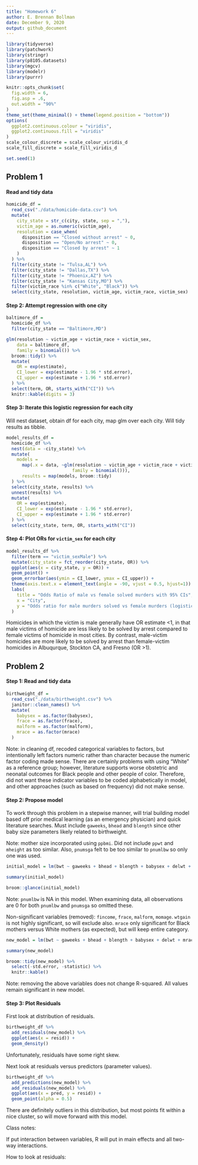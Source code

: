 ```yaml
---
title: "Homework 6"
author: E. Brennan Bollman
date: December 9, 2020
output: github_document
---
```


```r
library(tidyverse)
library(patchwork)
library(stringr)
library(p8105.datasets)
library(mgcv)
library(modelr)
library(purrr)

knitr::opts_chunk$set(
  fig.width = 6,
  fig.asp = .6,
  out.width = "90%"
)
theme_set(theme_minimal() + theme(legend.position = "bottom"))
options(
  ggplot2.continuous.colour = "viridis",
  ggplot2.continuous.fill = "viridis"
)
scale_colour_discrete = scale_colour_viridis_d
scale_fill_discrete = scale_fill_viridis_d

set.seed(1)
```

## Problem 1

#### Read and tidy data

```r
homicide_df = 
  read_csv("./data/homicide-data.csv") %>% 
  mutate(
    city_state = str_c(city, state, sep = ","),
    victim_age = as.numeric(victim_age),
    resolution = case_when(
      disposition == "Closed without arrest" ~ 0,
      disposition == "Open/No arrest" ~ 0,
      disposition == "Closed by arrest" ~ 1
    )
  ) %>% 
  filter(city_state != "Tulsa,AL") %>% 
  filter(city_state != "Dallas,TX") %>% 
  filter(city_state != "Phoenix,AZ") %>% 
  filter(city_state != "Kansas City,MO") %>%
  filter(victim_race %in% c("White", "Black")) %>% 
  select(city_state, resolution, victim_age, victim_race, victim_sex)
```

#### Step 2: Attempt regression with one city

```r
baltimore_df = 
  homicide_df %>% 
  filter(city_state == "Baltimore,MD")

glm(resolution ~ victim_age + victim_race + victim_sex,
    data = baltimore_df,
    family = binomial()) %>% 
  broom::tidy() %>% 
  mutate(
    OR = exp(estimate),
    CI_lower = exp(estimate - 1.96 * std.error),
    CI_upper = exp(estimate + 1.96 * std.error)
  ) %>% 
  select(term, OR, starts_with("CI")) %>% 
  knitr::kable(digits = 3)
```

#### Step 3: Iterate this logistic regression for each city

Will nest dataset, obtain df for each city, map glm over each city. Will tidy results as tibble.

```r
model_results_df = 
  homicide_df %>% 
  nest(data = -city_state) %>% 
  mutate(
    models = 
      map(.x = data, ~glm(resolution ~ victim_age + victim_race + victim_sex, data = .x,
                         family = binomial())),
      results = map(models, broom::tidy)
  ) %>% 
  select(city_state, results) %>% 
  unnest(results) %>% 
  mutate(
    OR = exp(estimate),
    CI_lower = exp(estimate - 1.96 * std.error),
    CI_upper = exp(estimate + 1.96 * std.error)
  ) %>% 
  select(city_state, term, OR, starts_with("CI"))
```

#### Step 4: Plot ORs for `victim_sex` for each city

```r
model_results_df %>%
  filter(term == "victim_sexMale") %>% 
  mutate(city_state = fct_reorder(city_state, OR)) %>% 
  ggplot(aes(x = city_state, y = OR)) + 
  geom_point() + 
  geom_errorbar(aes(ymin = CI_lower, ymax = CI_upper)) + 
  theme(axis.text.x = element_text(angle = -90, vjust = 0.5, hjust=1)) + 
  labs(
    title = "Odds Ratio of male vs female solved murders with 95% CIs",
    x = "City",
    y = "Odds ratio for male murders solved vs female murders (logistic regression)"
  )
```

Homicides in which the victim is male generally have OR estimate <1, in that male victims of homicide are less likely to be solved by arrest compared to female victims of homicide in most cities. By contrast, male-victim homicides are more likely to be solved by arrest than female-victim homicides in Albuqurque, Stockton CA, and Fresno (OR >1).


## Problem 2

#### Step 1: Read and tidy data

```r
birthweight_df = 
  read_csv("./data/birthweight.csv") %>% 
  janitor::clean_names() %>% 
  mutate(
    babysex = as.factor(babysex),
    frace = as.factor(frace),
    malform = as.factor(malform),
    mrace = as.factor(mrace)
  )
```

Note: in cleaning df, recoded categorical variables to factors, but intentionally left factors numeric rather than character because the numeric factor coding made sense. There are certainly problems with using "White" as a reference group; however, literature supports worse obstetric and neonatal outcomes for Black people and other people of color. Therefore, did not want these indicator variables to be coded alphabetically in model, and other approaches (such as based on frequency) did not make sense.

#### Step 2: Propose model 

To work through this problem in a stepwise manner, will trial building model based off prior medical learning (as an emergency physician) and quick literature searches. Must include `gaweeks`, `bhead` and `blength` since other baby size parameters likely related to birthweight.

Note: mother size incorporated using `ppbmi`. Did not include `ppwt` and `mheight` as too similar. Also, `pnumsga` felt to be too similar to `pnumlbw` so only one was used. 


```r
initial_model = lm(bwt ~ gaweeks + bhead + blength + babysex + delwt + fincome + frace + malform + momage + mrace + pnumlbw + ppbmi + smoken + wtgain, data = birthweight_df)

summary(initial_model)

broom::glance(initial_model)
```

Note: `pnumlbw` is NA in this model. When examining data, all observations are 0 for both `pnumlbw` and `pnumsga` so omitted these. 

Non-significant variables (removed): `fincome`, `frace`, `malform`, `momage`. `wtgain` is not highly significant, so will exclude also. `mrace` only significant for Black mothers versus White mothers (as expected), but will keep entire category.

```r
new_model = lm(bwt ~ gaweeks + bhead + blength + babysex + delwt + mrace + ppbmi + smoken, data = birthweight_df)

summary(new_model)

broom::tidy(new_model) %>% 
  select(-std.error, -statistic) %>% 
  knitr::kable()
```

Note: removing the above variables does not change R-squared. All values remain significant in new model.


#### Step 3: Plot Residuals

First look at distribution of residuals.

```r
birthweight_df %>% 
  add_residuals(new_model) %>% 
  ggplot(aes(x = resid)) + 
  geom_density()
```

Unfortunately, residuals have some right skew.

Next look at residuals versus predictors (parameter values).

```r
birthweight_df %>% 
  add_predictions(new_model) %>% 
  add_residuals(new_model) %>% 
  ggplot(aes(x = pred, y = resid)) + 
  geom_point(alpha = 0.5)
```

There are definitely outliers in this distribution, but most points fit within a nice cluster, so will move forward with this model.





Class notes:

If put interaction between variables, R will put in main effects and all two-way interactions.

How to look at residuals: 
